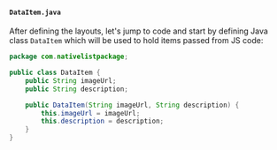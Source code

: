 #### `DataItem.java`

After defining the layouts, let's jump to code and start by defining Java class `DataItem` which will be used to hold items passed from JS code:

```java title="android/src/main/java/com/nativelistpackage/DataItem.java"
package com.nativelistpackage;

public class DataItem {
    public String imageUrl;
    public String description;

    public DataItem(String imageUrl, String description) {
        this.imageUrl = imageUrl;
        this.description = description;
    }
}
```
